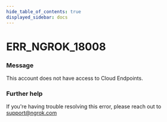 ```yaml
---
hide_table_of_contents: true
displayed_sidebar: docs
---
```



# ERR_NGROK_18008

### Message

This account does not have access to Cloud Endpoints.

<ErrorDetails error="err_ngrok_18008" />

### Further help

If you're having trouble resolving this error, please reach out to [support@ngrok.com](mailto:support@ngrok.com?subject=Help%20with%20ERR_NGROK_18008)
